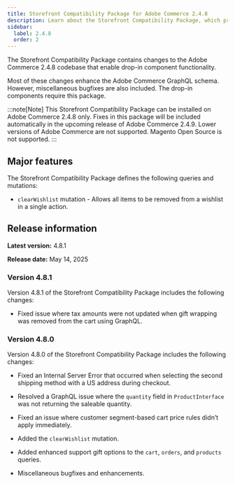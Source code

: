 ```yaml
---
title: Storefront Compatibility Package for Adobe Commerce 2.4.8
description: Learn about the Storefront Compatibility Package, which provides GraphQL enhancements available to your Storefront.
sidebar:
  label: 2.4.8
  order: 2
---
```



The Storefront Compatibility Package contains changes to the Adobe Commerce 2.4.8 codebase that enable drop-in component functionality.

Most of these changes enhance the Adobe Commerce GraphQL schema. However, miscellaneous bugfixes are also included. The drop-in components require this package.

:::note[Note]
This Storefront Compatibility Package can be installed on Adobe Commerce 2.4.8 only. Fixes in this package will be included automatically in the upcoming release of Adobe Commerce 2.4.9. Lower versions of Adobe Commerce are not supported. Magento Open Source is not supported.
:::

## Major features

The Storefront Compatibility Package defines the following queries and mutations:

- `clearWishlist` mutation - Allows all items to be removed from a wishlist in a single action.

## Release information

**Latest version:** 4.8.1

**Release date:** May 14, 2025


### Version 4.8.1

Version 4.8.1 of the Storefront Compatibility Package includes the following changes:


* Fixed issue where tax amounts were not updated when gift wrapping was removed from the cart using GraphQL.


### Version 4.8.0

Version 4.8.0 of the Storefront Compatibility Package includes the following changes:


* Fixed an Internal Server Error that occurred when selecting the second shipping method with a US address during checkout.

* Resolved a GraphQL issue where the `quantity` field in `ProductInterface` was not returning the saleable quantity.

* Fixed an issue where customer segment-based cart price rules didn’t apply immediately. 

* Added the `clearWishlist` mutation.

* Added enhanced support gift options to the `cart`, `orders`, and `products` queries.

* Miscellaneous bugfixes and enhancements.
